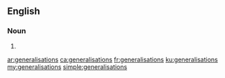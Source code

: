 {{also|généralisations}}
==English==

===Noun===
{{head|en|noun plural form}}

# {{plural of|generalisation|lang=en}}

[[ar:generalisations]]
[[ca:generalisations]]
[[fr:generalisations]]
[[ku:generalisations]]
[[my:generalisations]]
[[simple:generalisations]]